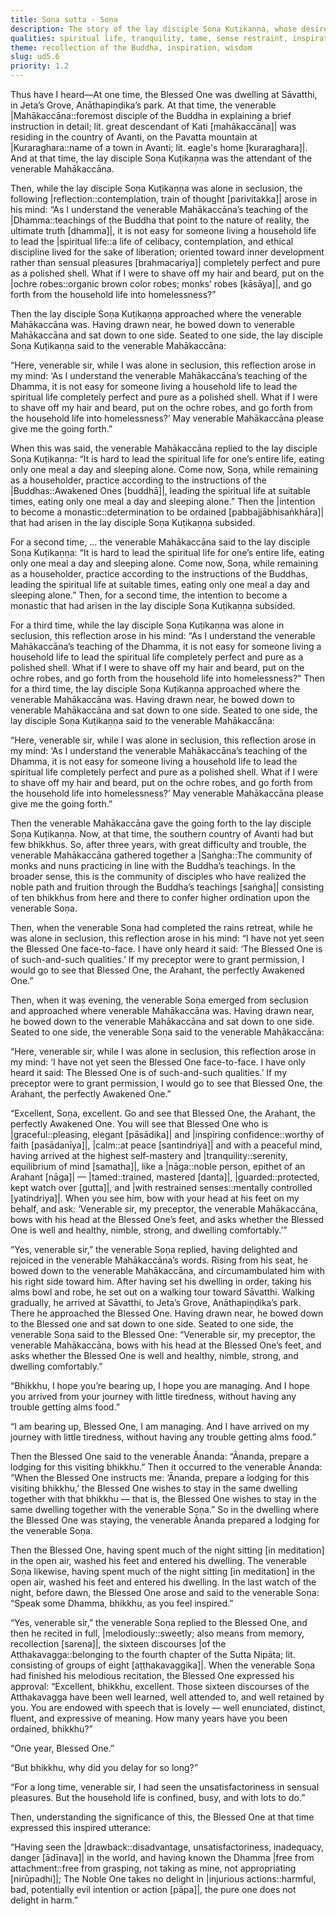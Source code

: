 ```yaml
---
title: Soṇa sutta - Soṇa
description: The story of the lay disciple Soṇa Kuṭikaṇṇa, whose desire to become a monk gets tested by his teacher. He eventually journeys to meet the Buddha, who is inspired by his beautiful recitation and his reason for delaying ordination, praising one who sees the world’s drawbacks and chooses a harmless life.
qualities: spiritual life, tranquility, tame, sense restraint, inspiration, perceiving drawback, free from attachment, non-harm
theme: recollection of the Buddha, inspiration, wisdom
slug: ud5.6
priority: 1.2
---
```


Thus have I heard—At one time, the Blessed One was dwelling at Sāvatthi, in Jeta’s Grove, Anāthapiṇḍika’s park. At that time, the venerable |Mahākaccāna::foremost disciple of the Buddha in explaining a brief instruction in detail; lit. great descendant of Kati [mahākaccāna]| was residing in the country of Avanti, on the Pavatta mountain at |Kuraraghara::name of a town in Avanti; lit. eagle's home [kuraraghara]|. And at that time, the lay disciple Soṇa Kuṭikaṇṇa was the attendant of the venerable Mahākaccāna.

Then, while the lay disciple Soṇa Kuṭikaṇṇa was alone in seclusion, the following |reflection::contemplation, train of thought [parivitakka]| arose in his mind: “As I understand the venerable Mahākaccāna’s teaching of the |Dhamma::teachings of the Buddha that point to the nature of reality, the ultimate truth [dhamma]|, it is not easy for someone living a household life to lead the |spiritual life::a life of celibacy, contemplation, and ethical discipline lived for the sake of liberation; oriented toward inner development rather than sensual pleasures [brahmacariya]| completely perfect and pure as a polished shell. What if I were to shave off my hair and beard, put on the |ochre robes::organic brown color robes; monks’ robes [kāsāya]|, and go forth from the household life into homelessness?”

Then the lay disciple Soṇa Kuṭikaṇṇa approached where the venerable Mahākaccāna was. Having drawn near, he bowed down to venerable Mahākaccāna and sat down to one side. Seated to one side, the lay disciple Soṇa Kuṭikaṇṇa said to the venerable Mahākaccāna:

“Here, venerable sir, while I was alone in seclusion, this reflection arose in my mind: ‘As I understand the venerable Mahākaccāna’s teaching of the Dhamma, it is not easy for someone living a household life to lead the spiritual life completely perfect and pure as a polished shell. What if I were to shave off my hair and beard, put on the ochre robes, and go forth from the household life into homelessness?’ May venerable Mahākaccāna please give me the going forth.”

When this was said, the venerable Mahākaccāna replied to the lay disciple Soṇa Kuṭikaṇṇa: “It is hard to lead the spiritual life for one’s entire life, eating only one meal a day and sleeping alone. Come now, Soṇa, while remaining as a householder, practice according to the instructions of the |Buddhas::Awakened Ones [buddhā]|, leading the spiritual life at suitable times, eating only one meal a day and sleeping alone.” Then the |intention to become a monastic::determination to be ordained [pabbajjābhisaṅkhāra]| that had arisen in the lay disciple Soṇa Kuṭikaṇṇa subsided.

For a second time, ... the venerable Mahākaccāna said to the lay disciple Soṇa Kuṭikaṇṇa: “It is hard to lead the spiritual life for one’s entire life, eating only one meal a day and sleeping alone. Come now, Soṇa, while remaining as a householder, practice according to the instructions of the Buddhas, leading the spiritual life at suitable times, eating only one meal a day and sleeping alone.” Then, for a second time, the intention to become a monastic that had arisen in the lay disciple Soṇa Kuṭikaṇṇa subsided.

For a third time, while the lay disciple Soṇa Kuṭikaṇṇa was alone in seclusion, this reflection arose in his mind: “As I understand the venerable Mahākaccāna’s teaching of the Dhamma, it is not easy for someone living a household life to lead the spiritual life completely perfect and pure as a polished shell. What if I were to shave off my hair and beard, put on the ochre robes, and go forth from the household life into homelessness?” Then for a third time, the lay disciple Soṇa Kuṭikaṇṇa approached where the venerable Mahākaccāna was. Having drawn near, he bowed down to venerable Mahākaccāna and sat down to one side. Seated to one side, the lay disciple Soṇa Kuṭikaṇṇa said to the venerable Mahākaccāna:

“Here, venerable sir, while I was alone in seclusion, this reflection arose in my mind: ‘As I understand the venerable Mahākaccāna’s teaching of the Dhamma, it is not easy for someone living a household life to lead the spiritual life completely perfect and pure as a polished shell. What if I were to shave off my hair and beard, put on the ochre robes, and go forth from the household life into homelessness?’ May venerable Mahākaccāna please give me the going forth.”

Then the venerable Mahākaccāna gave the going forth to the lay disciple Soṇa Kuṭikaṇṇa. Now, at that time, the southern country of Avanti had but few bhikkhus. So, after three years, with great difficulty and trouble, the venerable Mahākaccāna gathered together a |Saṅgha::The community of monks and nuns practicing in line with the Buddha’s teachings. In the broader sense, this is the community of disciples who have realized the noble path and fruition through the Buddha’s teachings [saṅgha]| consisting of ten bhikkhus from here and there to confer higher ordination upon the venerable Soṇa.

Then, when the venerable Soṇa had completed the rains retreat, while he was alone in seclusion, this reflection arose in his mind: “I have not yet seen the Blessed One face-to-face. I have only heard it said: ‘The Blessed One is of such-and-such qualities.’ If my preceptor were to grant permission, I would go to see that Blessed One, the Arahant, the perfectly Awakened One.”

Then, when it was evening, the venerable Soṇa emerged from seclusion and approached where venerable Mahākaccāna was. Having drawn near, he bowed down to the venerable Mahākaccāna and sat down to one side. Seated to one side, the venerable Soṇa said to the venerable Mahākaccāna:

“Here, venerable sir, while I was alone in seclusion, this reflection arose in my mind: ‘I have not yet seen the Blessed One face-to-face. I have only heard it said: The Blessed One is of such-and-such qualities.’ If my preceptor were to grant permission, I would go to see that Blessed One, the Arahant, the perfectly Awakened One.”

“Excellent, Soṇa, excellent. Go and see that Blessed One, the Arahant, the perfectly Awakened One. You will see that Blessed One who is |graceful::pleasing, elegant [pāsādika]| and |inspiring confidence::worthy of faith [pasādanīya]|, |calm::at peace [santindriya]| and with a peaceful mind, having arrived at the highest self-mastery and |tranquility::serenity, equilibrium of mind [samatha]|, like a |nāga::noble person, epithet of an Arahant [nāga]| — |tamed::trained, mastered [danta]|, |guarded::protected, kept watch over [gutta]|, and |with restrained senses::mentally controlled [yatindriya]|. When you see him, bow with your head at his feet on my behalf, and ask: ‘Venerable sir, my preceptor, the venerable Mahākaccāna, bows with his head at the Blessed One’s feet, and asks whether the Blessed One is well and healthy, nimble, strong, and dwelling comfortably.’”

“Yes, venerable sir,” the venerable Soṇa replied, having delighted and rejoiced in the venerable Mahākaccāna’s words. Rising from his seat, he bowed down to the venerable Mahākaccāna, and circumambulated him with his right side toward him. After having set his dwelling in order, taking his alms bowl and robe, he set out on a walking tour toward Sāvatthi. Walking gradually, he arrived at Sāvatthi, to Jeta’s Grove, Anāthapiṇḍika’s park. There he approached the Blessed One. Having drawn near, he bowed down to the Blessed one and sat down to one side. Seated to one side, the venerable Soṇa said to the Blessed One: “Venerable sir, my preceptor, the venerable Mahākaccāna, bows with his head at the Blessed One’s feet, and asks whether the Blessed One is well and healthy, nimble, strong, and dwelling comfortably.”

“Bhikkhu, I hope you’re bearing up, I hope you are managing. And I hope you arrived from your journey with little tiredness, without having any trouble getting alms food.”

“I am bearing up, Blessed One, I am managing. And I have arrived on my journey with little tiredness, without having any trouble getting alms food.”

Then the Blessed One said to the venerable Ānanda: “Ānanda, prepare a lodging for this visiting bhikkhu.” Then it occurred to the venerable Ānanda: “When the Blessed One instructs me: ‘Ānanda, prepare a lodging for this visiting bhikkhu,’ the Blessed One wishes to stay in the same dwelling together with that bhikkhu — that is, the Blessed One wishes to stay in the same dwelling together with the venerable Soṇa.” So in the dwelling where the Blessed One was staying, the venerable Ānanda prepared a lodging for the venerable Soṇa.

Then the Blessed One, having spent much of the night sitting [in meditation] in the open air, washed his feet and entered his dwelling. The venerable Soṇa likewise, having spent much of the night sitting [in meditation] in the open air, washed his feet and entered his dwelling. In the last watch of the night, before dawn, the Blessed One arose and said to the venerable Soṇa: “Speak some Dhamma, bhikkhu, as you feel inspired.”

“Yes, venerable sir,” the venerable Soṇa replied to the Blessed One, and then he recited in full, |melodiously::sweetly; also means from memory, recollection [sarena]|, the sixteen discourses |of the Atthakavagga::belonging to the fourth chapter of the Sutta Nipāta; lit. consisting of groups of eight [aṭṭhakavaggika]|. When the venerable Soṇa had finished his melodious recitation, the Blessed One expressed his approval: “Excellent, bhikkhu, excellent. Those sixteen discourses of the Atthakavagga have been well learned, well attended to, and well retained by you. You are endowed with speech that is lovely — well enunciated, distinct, fluent, and expressive of meaning. How many years have you been ordained, bhikkhu?”

“One year, Blessed One.”

“But bhikkhu, why did you delay for so long?”

“For a long time, venerable sir, I had seen the unsatisfactoriness in sensual pleasures. But the household life is confined, busy, and with lots to do.”

Then, understanding the significance of this, the Blessed One at that time expressed this inspired utterance:

“Having seen the |drawback::disadvantage, unsatisfactoriness, inadequacy, danger [ādīnava]| in the world,
and having known the Dhamma |free from attachment::free from grasping, not taking as mine, not appropriating [nirūpadhi]|;
The Noble One takes no delight in |injurious actions::harmful, bad, potentially evil intention or action [pāpa]|,
the pure one does not delight in harm.”